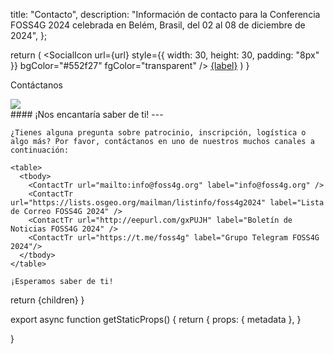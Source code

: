 

  title: "Contacto",
  description: "Información de contacto para la Conferencia FOSS4G 2024 celebrada en Belém, Brasil, del 02 al 08 de diciembre de 2024",
};

  return (
    <tr>
      <td className="p-2">
        <SocialIcon
          url={url}
          style={{ width: 30, height: 30, padding: "8px" }}
          bgColor="#552f27"
          fgColor="transparent"
        />
      </td>
      <td>
        <a href={url} target="_blank" className="non-standard text-f4g_red underline underline-offset-4">{label}</a>
      </td>
    </tr>
  )
}

<Heading bubble>Contáctanos</Heading>

<div className="grid grid-cols-1 sm:grid-cols-2 gap-4">
  <div>
    <Image placeholder="blur" src={Volunteers} className=" rounded-lg "/>
  </div>
  <div>
    #### ¡Nos encantaría saber de ti!
    ---

    ¿Tienes alguna pregunta sobre patrocinio, inscripción, logística o algo más? Por favor, contáctanos en uno de nuestros muchos canales a continuación:

    <table>
      <tbody>
        <ContactTr url="mailto:info@foss4g.org" label="info@foss4g.org" />
        <ContactTr url="https://lists.osgeo.org/mailman/listinfo/foss4g2024" label="Lista de Correo FOSS4G 2024" />
        <ContactTr url="http://eepurl.com/gxPUJH" label="Boletín de Noticias FOSS4G 2024" />
        <ContactTr url="https://t.me/foss4g" label="Grupo Telegram FOSS4G 2024"/>
      </tbody>
    </table>

    ¡Esperamos saber de ti!

  </div>
</div>

  return <MdxLayout metadata={metadata}>{children}</MdxLayout>
}

export async function getStaticProps() {
  return {
    props: {
      metadata
    },
  }

}
